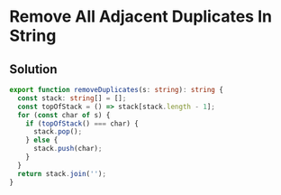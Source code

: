 # Remove All Adjacent Duplicates In String

## Solution

```typescript filename="solution.ts" copy 
export function removeDuplicates(s: string): string {
  const stack: string[] = [];
  const topOfStack = () => stack[stack.length - 1];
  for (const char of s) {
    if (topOfStack() === char) {
      stack.pop();
    } else {
      stack.push(char);
    }
  }
  return stack.join('');
}
```